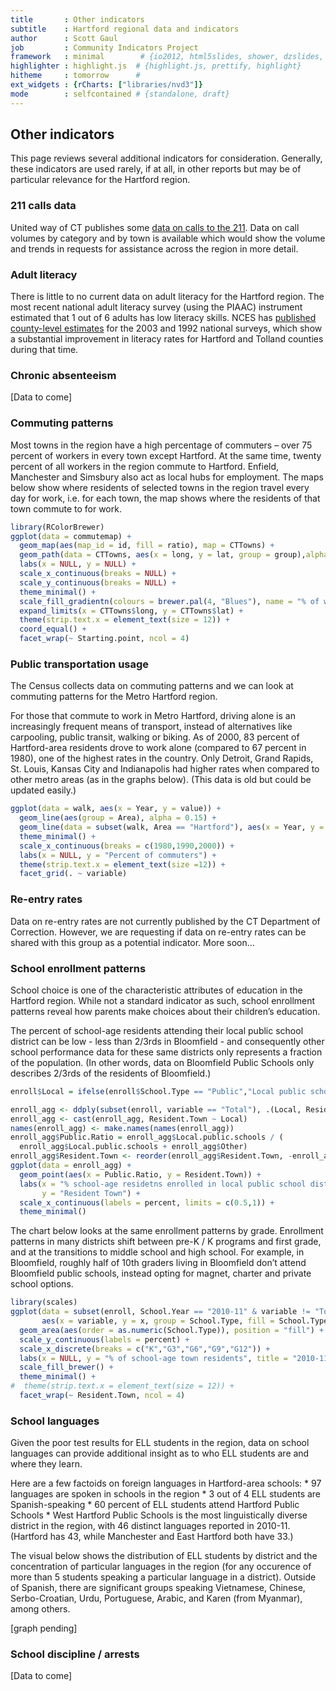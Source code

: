 ```yaml
---
title       : Other indicators
subtitle    : Hartford regional data and indicators
author      : Scott Gaul
job         : Community Indicators Project
framework   : minimal        # {io2012, html5slides, shower, dzslides, ...}
highlighter : highlight.js  # {highlight.js, prettify, highlight}
hitheme     : tomorrow      # 
ext_widgets : {rCharts: ["libraries/nvd3"]} 
mode        : selfcontained # {standalone, draft}
---
```


## Other indicators

This page reviews several additional indicators for consideration. Generally, these indicators are used rarely, if at all, in other reports but may be of particular relevance for the Hartford region. 

### 211 calls data

United way of CT publishes some [data on calls to the 211](http://www.ctunitedway.org/media.asp). Data on call volumes by category and by town is available which would show the volume and trends in requests for assistance across the region in more detail. 

### Adult literacy

There is little to no current data on adult literacy for the Hartford region. The most recent national adult literacy survey (using the PIAAC) instrument estimated that 1 out of 6 adults has low literacy skills. NCES has [published county-level estimates](http://nces.ed.gov/naal/estimates/StateEstimates.aspx) for the 2003 and 1992 national surveys, which show a substantial improvement in literacy rates for Hartford and Tolland counties during that time.

### Chronic absenteeism

[Data to come]

### Commuting patterns

Most towns in the region have a high percentage of commuters – over 75 percent of workers in every town except Hartford. At the same time, twenty percent of all workers in the region commute to Hartford. Enfield, Manchester and Simsbury also act as local hubs for employment. The maps below show where residents of selected towns in the region travel every day for work, i.e. for each town, the map shows where the residents of that town commute to for work.

```r
library(RColorBrewer)
ggplot(data = commutemap) + 
  geom_map(aes(map_id = id, fill = ratio), map = CTTowns) +
  geom_path(data = CTTowns, aes(x = long, y = lat, group = group),alpha = 0.05) +
  labs(x = NULL, y = NULL) +
  scale_x_continuous(breaks = NULL) +
  scale_y_continuous(breaks = NULL) +
  theme_minimal() +
  scale_fill_gradientn(colours = brewer.pal(4, "Blues"), name = "% of workers\n commuting to\n destination") +
  expand_limits(x = CTTowns$long, y = CTTowns$lat) +
  theme(strip.text.x = element_text(size = 12)) +
  coord_equal() + 
  facet_wrap(~ Starting.point, ncol = 4)  
```

### Public transportation usage

The Census collects data on commuting patterns and we can look at commuting patterns for the Metro Hartford region. 

For those that commute to work in Metro Hartford, driving alone is an increasingly frequent means of transport, instead of alternatives like carpooling, public transit, walking or biking. As of 2000, 83 percent of Hartford-area residents drove to work alone (compared to 67 percent in 1980), one of the highest rates in the country. Only Detroit, Grand Rapids, St. Louis, Kansas City and Indianapolis had higher rates when compared to other metro areas (as in the graphs below). (This data is old but could be updated easily.)

```r
ggplot(data = walk, aes(x = Year, y = value)) + 
  geom_line(aes(group = Area), alpha = 0.15) + 
  geom_line(data = subset(walk, Area == "Hartford"), aes(x = Year, y = value), colour = "blue", size = 1) + 
  theme_minimal() +
  scale_x_continuous(breaks = c(1980,1990,2000)) +
  labs(x = NULL, y = "Percent of commuters") +
  theme(strip.text.x = element_text(size =12)) +
  facet_grid(. ~ variable)
```

### Re-entry rates

Data on re-entry rates are not currently published by the CT Department of Correction. However, we are requesting if data on re-entry rates can be shared with this group as a potential indicator. More soon...

### School enrollment patterns

School choice is one of the characteristic attributes of education in the Hartford region. While not a standard indicator as such, school enrollment patterns reveal how parents make choices about their children's education. 

The percent of school-age residents attending their local public school district can be low - less than 2/3rds in Bloomfield - and consequently other school performance data for these same districts only represents a fraction of the population. (In other words, data on Bloomfield Public Schools only describes 2/3rds of the residents of Bloomfield.)  

```r
enroll$Local = ifelse(enroll$School.Type == "Public","Local public schools","Other")

enroll_agg <- ddply(subset(enroll, variable == "Total"), .(Local, Resident.Town), summarise, x = sum(x, na.rm = TRUE))
enroll_agg <- cast(enroll_agg, Resident.Town ~ Local)
names(enroll_agg) <- make.names(names(enroll_agg))
enroll_agg$Public.Ratio = enroll_agg$Local.public.schools / (
  enroll_agg$Local.public.schools + enroll_agg$Other)
enroll_agg$Resident.Town <- reorder(enroll_agg$Resident.Town, -enroll_agg$Public.Ratio)
ggplot(data = enroll_agg) +
  geom_point(aes(x = Public.Ratio, y = Resident.Town)) + 
  labs(x = "% school-age residetns enrolled in local public school district (2006-2010)", 
       y = "Resident Town") + 
  scale_x_continuous(labels = percent, limits = c(0.5,1)) +
  theme_minimal()
```

The chart below looks at the same enrollment patterns by grade. Enrollment patterns in many districts shift between pre-K / K programs and first grade, and at the transitions to middle school and high school. For example, in Bloomfield, roughly half of 10th graders living in Bloomfield don't attend Bloomfield public schools, instead opting for magnet, charter and private school options. 

```r
library(scales)
ggplot(data = subset(enroll, School.Year == "2010-11" & variable != "Total"), 
       aes(x = variable, y = x, group = School.Type, fill = School.Type)) +
  geom_area(aes(order = as.numeric(School.Type)), position = "fill") +
  scale_y_continuous(labels = percent) +
  scale_x_discrete(breaks = c("K","G3","G6","G9","G12")) +
  labs(x = NULL, y = "% of school-age town residents", title = "2010-11 school enrollment patterns (PK - 12)") +
  scale_fill_brewer() +
  theme_minimal() +
#  theme(strip.text.x = element_text(size = 12)) +
  facet_wrap(~ Resident.Town, ncol = 4)
```

### School languages

Given the poor test results for ELL students in the region, data on school languages can provide additional insight as to who ELL students are and where they learn. 

Here are a few factoids on foreign languages in Hartford-area schools: 
* 97 languages are spoken in schools in the region
* 3 out of 4 ELL students are Spanish-speaking
* 60 percent of ELL students attend Hartford Public Schools
* West Hartford Public Schools is the most linguistically diverse district in the region, with 46 distinct languages reported in 2010-11. (Hartford has 43, while Manchester and East Hartford both have 33.)

The visual below shows the distribution of ELL students by district and the concentration of particular languages in the region (for any occurence of more than 5 students speaking a particular language in a district). Outside of Spanish, there are significant groups speaking Vietnamese, Chinese, Serbo-Croatian, Urdu, Portuguese, Arabic, and Karen (from Myanmar), among others. 

[graph pending]

### School discipline / arrests

[Data to come]
